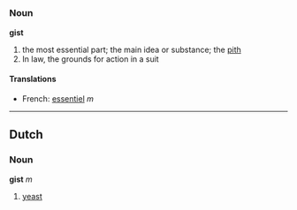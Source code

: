=={{en}}==
===Noun===
'''gist'''

# the most essential part; the main idea or substance; the [[pith]]
# In law, the grounds for action in a suit
====Translations====
*French: [[essentiel]] ''m''

----

==Dutch==
===Noun===
'''gist''' ''m''

# [[yeast]]